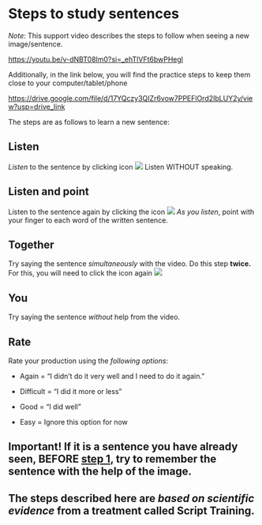 # Steps to study sentences {#cross_5}

*Note:* This support video describes the steps to follow when seeing a new image/sentence.

<https://youtu.be/v-dNBT08lm0?si=_ehTlVFt6bwPHegl>

Additionally, in the link below, you will find the practice steps to keep them close to your computer/tablet/phone

<https://drive.google.com/file/d/17YQczy3QIZr6vow7PPEFlOrd2IbLUY2y/view?usp=drive_link>

The steps are as follows to learn a new sentence:

## Listen {#cross_6}
*Listen* to the sentence by clicking icon ![](images/play_icon.png) Listen WITHOUT speaking. 

## Listen and point
Listen to the sentence again by clicking the icon ![](images/play_icon.png) *As you listen*, point with your finger to each word of the written sentence.

## Together
Try saying the sentence *simultaneously * with the video. Do this step **twice.**  For this, you will need to click the icon again ![](images/play_icon.png)

## You 
Try saying the sentence *without* help from the video.

## Rate
Rate your production using the *following options*:

- Again = “I didn't do it very well and I need to do it again.”

- Difficult = “I did it more or less”

- Good = “I did well”

- Easy = Ignore this option for now

## Important! If it is a sentence you have **already** seen, BEFORE [step 1](#cross_6), try to remember the sentence with the help of the image.

## The steps described here are *based on scientific evidence* from a treatment called Script Training.